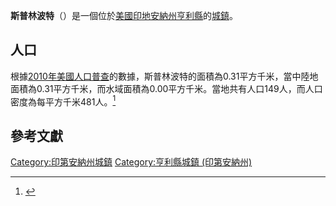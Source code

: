 {{noteTA
|G1=USState
|G2=地名
|G3=Unit
}}
{{Infobox settlement
|name            = 斯普林波特
|native_name = Springport
|settlement_type          = [[鎮|城鎮]]
|image_skyline            = Henry County Indiana Incorporated and Unincorporated areas Springport Highlighted 1872332.svg
|imagesize                = 250px
|image_map                = 
|mapsize                  = 
|subdivision_type         = [[世界政區索引|國家]]
|subdivision_type1        = [[美国州份|州份]]
|subdivision_type2        = [[印地安納州行政區劃|縣]]
|subdivision_name         = [[美国|美国]]
|subdivision_name1        = [[印地安納州|印地安納州]]
|subdivision_name2        = [[亨利縣_(印地安納州)|亨利縣]]
|elevation_ft             = 1063
|elevation_m              = 324
|timezone                 = [[北美东部时区|EST]]
|area_total_km2           = 0.31
|area_land_km2            = 0.31
|area_water_km2           = 0.00
|area_total_sq_mi         = 
|area_land_sq_mi          = 
|area_water_sq_mi         = 
|population_as_of         = [[2010年美國人口普查|2010]]
|population_footnotes     = 
|population_total         = 149
|population_density_km2   = auto
|population_density_sq_mi = auto
|utc_offset               = -5
|coordinates              = {{coord|40|02|49|N|85|23|34|W|display=inline,title}}
| coor_pinpoint           = 
| coordinates_footnotes   = 
|timezone_DST             = EDT
|utc_offset_DST           = -4
|postal_code_type         = [[美國郵區編號|郵區編號]]
|postal_code              = 47386
|area_code                = [[北美電話區號765|765]]
|blank_name = [[地名信息系统|GNIS ID]]
|blank_info = 444015<ref name="GNIS">{{cite gnis|444015|Springport}}</ref>
}}
'''斯普林波特'''（{{lang-en|Springport}}）是一個位於[[美國|美國]][[印地安納州|印地安納州]][[亨利縣_(印地安納州)|亨利縣]]的[[鎮|城鎮]]。

== 人口 ==
根據[[2010年美國人口普查|2010年美國人口普查]]的數據，斯普林波特的面積為0.31平方千米，當中陸地面積為0.31平方千米，而水域面積為0.00平方千米。當地共有人口149人，而人口密度為每平方千米481人。<ref name="GR8">{{cite web|url=http://factfinder2.census.gov|publisher=[[美国人口调查局|美国人口调查局]]|accessdate=2011-05-14|title=American FactFinder|archive-date=2013-09-11|archive-url=https://web.archive.org/web/20130911234518/http://factfinder2.census.gov/|dead-url=no}}</ref>

== 參考文獻 ==
{{reflist}}

{{亨利縣 (印地安納州)}}
{{Authority control}}

{{DEFAULTSORT:Springport, Indiana}}
[[Category:印第安納州城鎮|Category:印第安納州城鎮]]
[[Category:亨利縣城鎮_(印第安納州)|Category:亨利縣城鎮 (印第安納州)]]

{{Indiana-geo-stub}}